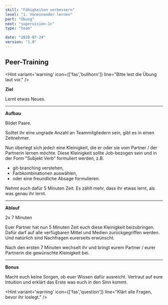```yaml
---
skill: "Fähigkeiten verbessern"
level: "1. Voneinander lernen"
part: "Übung"
next: "supervision-1c"
type: "team"

date: "2020-07-24"
version: "1.0"
---
```


<Row className="tutsegment"> 
<Col>

## Peer-Training

<Hint variant='warning' icon={['fas','bullhorn']}
line="Bitte lest die Übung laut vor."
/>

**Ziel**

Lernt etwas Neues.

---

**Aufbau**

Bildet Paare.

Solltet ihr eine ungrade Anzahl an Teammitgliedern sein, gibt es in einen Zeitnehmer.

Nun überlegt sich jede/r eine Kleinigkeit, die er oder sie vom Partner / der Partnerin lernen möchte.
Diese Kleinigkeit sollte Job-bezogen sein und in der Form "Subjekt Verb" formuliert werden, z.B. 

* git-branching verstehen, 
* Farbkombinationen auswählen, 
* oder eine freundliche Absage formulieren.

Nehmt euch dafür 5 Minuten Zeit. Es zählt mehr, dass ihr etwas lernt, als was genau ihr lernt.

---

**Ablauf**

2x 7 Minuten

Euer Partner hat nun 5 Minuten Zeit euch diese Kleinigkeit beizubringen.
Dafür darf auf alle verfügbaren Mittel und Medien zurückgegriffen werden.
Und natürlich sind Nachfragen eurerseits erwünscht.

Nach den ersten 7 Minuten wechselt ihr und bringt eurem Partner / eurer Partnerin die gewünschte Kleinigkeit bei.

---

**Bonus**

Macht euch keine Sorgen, ob euer Wissen dafür ausreicht.
Vertraut auf eure Intuition und erklärt das Erste was euch in den Sinn kommt.

<Hint variant='warning' icon={['fas','question']}
line="Klärt alle Fragen, bevor ihr loslegt."
/>

</Col>
</Row>
